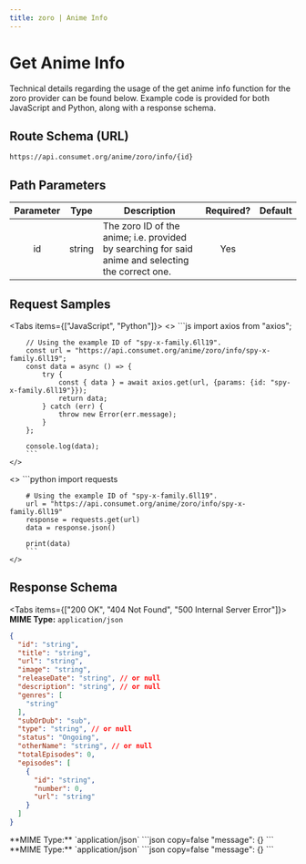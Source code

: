 ```yaml
---
title: zoro | Anime Info
---
```



# Get Anime Info

Technical details regarding the usage of the get anime info function for the zoro provider can be found below. Example code is provided for both JavaScript and Python, along with a response schema.

## Route Schema (URL)

```
https://api.consumet.org/anime/zoro/info/{id}
```

## Path Parameters

| Parameter |  Type  | Description                                                                                        | Required? | Default |
| :-------: | :----: | -------------------------------------------------------------------------------------------------- | :-------: | :-----: |
|    id     | string | The zoro ID of the anime; i.e. provided by searching for said anime and selecting the correct one. |    Yes    |         |

## Request Samples

<Tabs items={["JavaScript", "Python"]}>
  <Tab>
    <>
        ```js
        import axios from "axios";

        // Using the example ID of "spy-x-family.6ll19".
        const url = "https://api.consumet.org/anime/zoro/info/spy-x-family.6ll19";
        const data = async () => {
            try {
                const { data } = await axios.get(url, {params: {id: "spy-x-family.6ll19"}});
                return data;
            } catch (err) {
                throw new Error(err.message);
            }
        };

        console.log(data);
        ```
    </>

  </Tab>
  <Tab>
    <>
        ```python
        import requests

        # Using the example ID of "spy-x-family.6ll19".
        url = "https://api.consumet.org/anime/zoro/info/spy-x-family.6ll19"
        response = requests.get(url)
        data = response.json()

        print(data)
        ```
    </>

  </Tab>
</Tabs>

## Response Schema

<Tabs items={["200 OK", "404 Not Found", "500 Internal Server Error"]}>
  <Tab>
  **MIME Type:** `application/json`
  ```json copy=false
  {
    "id": "string",
    "title": "string",
    "url": "string",
    "image": "string",
    "releaseDate": "string", // or null
    "description": "string", // or null
    "genres": [
      "string"
    ],
    "subOrDub": "sub",
    "type": "string", // or null
    "status": "Ongoing",
    "otherName": "string", // or null
    "totalEpisodes": 0,
    "episodes": [
      {
        "id": "string",
        "number": 0,
        "url": "string"
      }
    ]
  }
  ```
  </Tab>
  <Tab>
  **MIME Type:** `application/json`
  ```json copy=false
  "message": {}
  ```
  </Tab>
  <Tab>
  **MIME Type:** `application/json`
  ```json copy=false
  "message": {}
  ```
  </Tab>
</Tabs>
